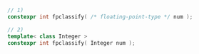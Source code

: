 ```cpp
// 1)
constexpr int fpclassify( /* floating-point-type */ num );
```
```cpp title="Additional Overloads"
// 2)
template< class Integer >
constexpr int fpclassify( Integer num );
```